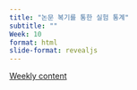 ```yaml
---
title: "논문 복기를 통한 실험 통계"
subtitle: "" 
Week: 10
format: html
slide-format: revealjs
---
```


[Weekly content](https://changjunlee.com/teaching/grad_stat/weekly_2/)

<br>


